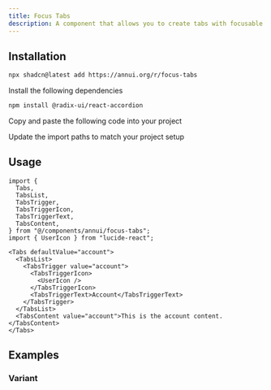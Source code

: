 ```yaml
---
title: Focus Tabs
description: A component that allows you to create tabs with focusable tab triggers.
---
```


<ComponentPreview
  name="focus-tabs-demo"
  description="A component that allows you to create tabs with focusable tab triggers."
/>

## Installation

<ComponentInstall>

<CLIInstall>
  
```bash
npx shadcn@latest add https://annui.org/r/focus-tabs
```

</CLIInstall>

<ManualInstall>

<Steps>

<Step>

Install the following dependencies

</Step>

```bash
npm install @radix-ui/react-accordion
```

<Step>

Copy and paste the following code into your project

</Step>

<ComponentSource name="focus-tabs" />

<Step>

Update the import paths to match your project setup

</Step>

</Steps>

</ManualInstall>

</ComponentInstall>

## Usage

```tsx
import {
  Tabs,
  TabsList,
  TabsTrigger,
  TabsTriggerIcon,
  TabsTriggerText,
  TabsContent,
} from "@/components/annui/focus-tabs";
import { UserIcon } from "lucide-react";
```

```tsx
<Tabs defaultValue="account">
  <TabsList>
    <TabsTrigger value="account">
      <TabsTriggerIcon>
        <UserIcon />
      </TabsTriggerIcon>
      <TabsTriggerText>Account</TabsTriggerText>
    </TabsTrigger>
  </TabsList>
  <TabsContent value="account">This is the account content.</TabsContent>
</Tabs>
```

## Examples

### Variant

<ComponentPreview name="focus-tabs-variant" />
